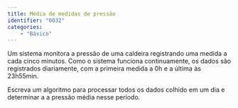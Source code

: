 ```yaml
---
title: Média de medidas de pressão 
identifier: "0032"
categories:
    - "Básico"
---
```


::: {.exercicio}
Um sistema monitora a pressão de uma caldeira registrando uma medida a cada cinco minutos. Como o sistema funciona continuamente, os dados são registrados diariamente, com a primeira medida a 0h e a última às 23h55min. 

Escreva um algoritmo para processar todos os dados colhido em um dia e determinar a a pressão média nesse período.
:::
